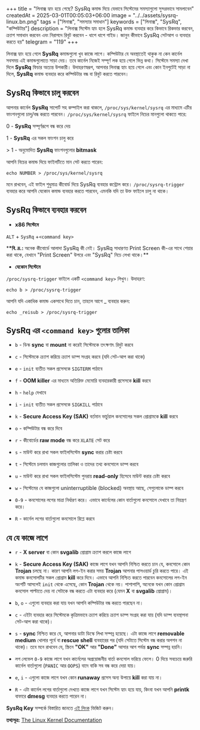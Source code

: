 +++
title = "লিনাক্স হ্যাং হয়ে গেছে? SysRq কমান্ড দিয়ে যেভাবে সিস্টেমের সমস্যাগুলো সুন্দরভাবে সামলাবেন"
createdAt = 2025-03-01T00:05:03+06:00
image = "../../assets/sysrq-linux.bn.png"
tags = ["লিনাক্স", "সমস্যার সমাধান"]
keywords = ["লিনাক্স", "SysRq", "কম্পিউটার"]
description = "লিনাক্স সিস্টেম হ্যাং হলে SysRq কমান্ড ব্যবহার করে কিভাবে রিকভার করবেন, ক্র্যাশ সমাধান করবেন এবং নিরাপদে রিবুট করবেন - ধাপে ধাপে গাইড। জানুন কীভাবে SysRq সেটআপ ও ব্যবহার করতে হয়"
telegram = "119"
+++

লিনাক্স হ্যাং হয়ে গেলে **SysRq** কমান্ডগুলো খুব কাজে লাগে। কম্পিউটার যে অবস্থাতেই থাকুক না কেন কার্নেল সবসময় এই কমান্ডগুলোতে সাড়া দেয়। তবে কার্নেল নিজেই সম্পূর্ণ লক হয়ে গেলে ভিন্ন কথা। সিস্টেমে সমস্যা দেখা দিলে **SysRq** ফিচার অত্যন্ত উপকারী। উদাহরণস্বরূপ, আপনার লিনাক্স হ্যাং হয়ে গেলে এবং কোন ইনপুটেই সাড়া না দিলে, **SysRq** কমান্ড ব্যবহার করে কম্পিউটার বন্ধ বা রিবুট করতে পারবেন।

## SysRq কিভাবে চালু করবেন

আপনার কার্নেল **SysRq** সাপোর্ট সহ কম্পাইল করা থাকলে, `/proc/sys/kernel/sysrq` এর মাধ্যমে এটির ফাংশনগুলো চালু/বন্ধ করতে পারবেন। `/proc/sys/kernel/sysrq` ফাইলে নিচের মানগুলো থাকতে পারে:

0 - **SysRq** সম্পূর্ণরূপে বন্ধ করে দেয়

1 - **SysRq** এর সকল ফাংশন চালু করে

\> 1 - অনুমোদিত **SysRq** ফাংশনগুলোর **bitmask**

আপনি নিচের কমান্ড দিয়ে ফাইলটিতে মান সেট করতে পারেন:

```shell
echo NUMBER > /proc/sys/kernel/sysrq
```

মনে রাখবেন, এই ফাইল শুধুমাত্র কীবোর্ড দিয়ে SysRq ব্যবহার কন্ট্রোল করে। `/proc/sysrq-trigger` ব্যবহার করে আপনি যেকোন কমান্ড ব্যবহার করতে পারবেন, এমনকি যদি তা উক্ত ফাইলে চালু না থাকে।

## SysRq কিভাবে ব্যবহার করবেন

- **x86 সিস্টেমে**

`ALT` + `SysRq` +`<command key>`

\***\*বি. দ্র.:** অনেক কীবোর্ডে আলাদা SysRq কী নেই। SysRq সাধারণত Print Screen কী-এর সাথে শেয়ার করা থাকে, যেখানে "Print Screen" উপরে এবং "SysRq" নিচে লেখা থাকে।\*\*

- **যেকোন সিস্টেমে**

`/proc/sysrq-trigger` ফাইলে একটি `<command key>` লিখুন। উদাহরণ:

```shell
echo b > /proc/sysrq-trigger
```

আপনি যদি একাধিক কমান্ড একসাথে দিতে চান, তাহলে আগে \_ ব্যবহার করুন:

```shell
echo _reisub > /proc/sysrq-trigger
```

## SysRq এর `<command key>` গুলোর তালিকা

- `b` - ডিস্ক **sync** বা **mount** না করেই সিস্টেমকে তৎক্ষণাৎ রিবুট করবে

- `c` - সিস্টেমকে ক্র্যাশ করিয়ে ক্র্যাশ ডাম্প সংগ্রহ করবে (যদি সেট-আপ করা থাকে)

- `e` - `init` ব্যতীত সকল প্রসেসকে `SIGTERM` পাঠাবে

- `f` - **OOM killer** এর মাধ্যমে অতিরিক্ত মেমোরি ব্যবহারকারী প্রসেসকে **kill** করবে

- `h` - `help` দেখাবে

- `i` - `init` ব্যতীত সকল প্রসেসকে `SIGKILL` পাঠাবে

- `k` - **Secure Access Key (SAK)** বর্তমান ভার্চুয়াল কনসোলের সকল প্রোগ্রামকে **kill** করবে

- `o` - কম্পিউটার বন্ধ করে দিবে

- `r` - কীবোর্ডের **raw mode** বন্ধ করে `XLATE` সেট করে

- `s` - মাউন্ট করে রাখা সকল ফাইলসিস্টেম **sync** করার চেষ্টা করবে

- `t` - সিস্টেমে চলমান কাজগুলোর তালিকা ও তাদের তথ্য কনসোলে ডাম্প করবে

- `u` - মাউন্ট করে রাখা সকল ফাইলসিস্টেম পুনরায় **read-only** হিসেবে মাউন্ট করার চেষ্টা করবে

- `w` - সিস্টেমের যে কাজগুলো uninterruptible (blocked) অবস্থায় আছে, সেগুলোকে ডাম্প করবে

- `0-9` - কনসোলের লগের মাত্রা নির্ধারণ করে। এভাবে কার্নেলের কোন বার্তাগুলো কনসোলে দেখাবে তা নিয়ন্ত্রণ করে।

- `R` - কার্নেল লগের বার্তাগুলো কনসোলে রিপ্লে করবে

## যে যে কাজে লাগে

- `r` - **X server** বা কোন **svgalib** প্রোগ্রাম ক্র্যাশ করলে কাজে লাগে

- `k` - **Secure Access Key (SAK)** কাজে লাগে যখন আপনি নিশ্চিত করতে চান যে, কনসোলে কোন **Trojan** চলছে না। কারণ আপনি লগ-ইন করার সময় **Trojan** আপনার পাসওয়ার্ড চুরি করতে পারে। এই কমান্ড কনসোলটির সকল প্রোগ্রাম **kill** করে দিবে। এভাবে আপনি নিশ্চিত করতে পারবেন কনসোলের লগ-ইন অংশটি আসলেই `init` থেকে এসেছে, কোন **Trojan** থেকে নয়। পাশাপাশি, অনেকে যখন কোন প্রোগ্রাম কনসোল পাল্টাতে দেয় না সেটাকে বন্ধ করতে এটা ব্যবহার করে (যেমন **X** বা **svgalib** প্রোগ্রাম)।

- `b`, `o` - এগুলো ব্যবহার করা যায় যখন আপনি কম্পিউটার বন্ধ করতে পারছেন না।

- `c` - এইটা ব্যবহার করে সিস্টেমকে কৃত্রিমভাবে ক্র্যাশ করিয়ে ক্র্যাশ ডাম্প সংগ্রহ করা যায় (যদি ডাম্প ব্যবস্থাপনা সেট-আপ করা থাকে)।

- `s` - **sync** নিশ্চিত করে যে, আপনার ডাটা ডিস্কে লিখা সম্পন্ন হয়েছে। এটা কাজে লাগে **removable medium** খোলার পূর্বে বা **rescue shell** ব্যবহারের পর (যদি সেটাতে সিস্টেম বন্ধ করার অপশন না থাকে)। তবে মনে রাখবেন যে, স্ক্রিনে **"OK"** আর **"Done"** আসার আগ পর্যন্ত **sync** সম্পন্ন হয়নি।

- লগ লেভেল `0-9` কাজে লাগে যখন কার্নেলের অপ্রয়োজনীয় বার্তা কনসোল ভরিয়ে ফেলে। 0 দিয়ে সবচেয়ে জরুরি কার্নেল বার্তাগুলো (`PANIC` আর `OOPS`) বাদে বাকি সব বন্ধ করে দেয়া যায়।

- `e`, `i` - এগুলো কাজে লাগে যখন কোন **runaway** প্রসেস অন্য উপায়ে **kill** করা যায় না।

- `R` - এটা কার্নেল লগের বার্তাগুলো দেখতে কাজে লাগে যখন সিস্টেম হ্যাং হয়ে যায়, কিংবা যখন আপনি **printk** বাফারে **dmesg** ব্যবহার করতে পারেন না।

**SysRq Key** সম্পর্কে বিস্তারিত জানতে [এই লিংক](https://www.kernel.org/doc/html/latest/admin-guide/sysrq.html) ভিজিট করুন।

**তথ্যসূত্র:** [The Linux Kernel Documentation](https://www.kernel.org/doc/html/latest/admin-guide/sysrq.html)
